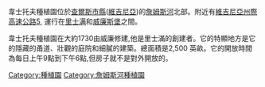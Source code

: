 韋士托夫種植園位於[[查爾斯市縣|查爾斯市縣]]([[維吉尼亞|維吉尼亞]])的[[詹姆斯河|詹姆斯河]]北部。附近有[[維吉尼亞州際高速公路5|維吉尼亞州際高速公路5]], 運行在[[里士满|里士满]]和[[威廉斯堡|威廉斯堡]]之間。

韋士托夫種植園在大約1730由威廉修建,他是里士滿的創建者。它的特顯地方是它的隱藏的甬道、壯觀的庭院和細膩的建築。總面積是2,500 英畝。它的開放時間為每日上午9點到下午6點,但房子就不是對外開放的。

[[Category:種植園|Category:種植園]]
[[Category:詹姆斯河種植園|Category:詹姆斯河種植園]]